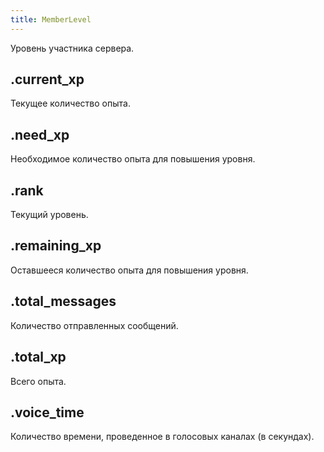 ```yaml
---
title: MemberLevel
---
```



Уровень участника сервера.

## .current_xp

Текущее количество опыта.

<MdnRef dataType="Number" />

## .need_xp

Необходимое количество опыта для повышения уровня.

<MdnRef dataType="Number" />

## .rank

Текущий уровень.

<MdnRef dataType="Number" />

## .remaining_xp

Оставшееся количество опыта для повышения уровня.

<MdnRef dataType="Number" />

## .total_messages

Количество отправленных сообщений.

<MdnRef dataType="Number" />

## .total_xp

Всего опыта.

<MdnRef dataType="Number" />

## .voice_time

Количество времени, проведенное в голосовых каналах (в секундах).

<MdnRef dataType="Number" />
